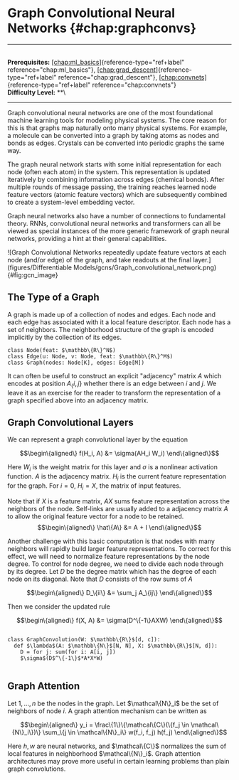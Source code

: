 # Graph Convolutional Neural Networks \{#chap:graphconvs\}

------------------------------------------------------------------------

\
**Prerequisites:**
[\[chap:ml_basics\]](#chap:ml_basics)\{reference-type="ref+label"
reference="chap:ml_basics"\},
[\[chap:grad_descent\]](#chap:grad_descent)\{reference-type="ref+label"
reference="chap:grad_descent"\},
[\[chap:convnets\]](#chap:convnets)\{reference-type="ref+label"
reference="chap:convnets"\}\
**Difficulty Level:** \*\*\

------------------------------------------------------------------------

Graph convolutional neural networks are one of the most foundational
machine learning tools for modeling physical systems. The core reason
for this is that graphs map naturally onto many physical systems. For
example, a molecule can be converted into a graph by taking atoms as
nodes and bonds as edges. Crystals can be converted into periodic graphs
the same way.

The graph neural network starts with some initial representation for
each node (often each atom) in the system. This representation is
updated iteratively by combining information across edges (chemical
bonds). After multiple rounds of message passing, the training reaches
learned node feature vectors (atomic feature vectors) which are
subsequently combined to create a system-level embedding vector.

Graph neural networks also have a number of connections to fundamental
theory. RNNs, convolutional neural networks and transformers can all be
viewed as special instances of the more generic framework of graph
neural networks, providing a hint at their general capabilities.

![Graph Convolutional Networks repeatedly update feature vectors at each
node (and/or edge) of the graph, and take readouts at the final
layer.](figures/Differentiable Models/gcns/Graph_convolutional_network.png)\{#fig:gcn_image\}

## The Type of a Graph

A graph is made up of a collection of nodes and edges. Each node and
each edge has associated with it a local feature descriptor. Each node
has a set of neighbors. The neighborhood structure of the graph is
encoded implicitly by the collection of its edges.

``` \{.python language="python"\}
class Node(feat: $\mathbb\{R\}^N$)
class Edge(u: Node, v: Node, feat: $\mathbb\{R\}^M$)
class Graph(nodes: Node[K], edges: Edge[M])
```

It can often be useful to construct an explicit \"adjacency\" matrix $A$
which encodes at position $A_\{i,j\}$ whether there is an edge between $i$
and $j$. We leave it as an exercise for the reader to transform the
representation of a graph specified above into an adjacency matrix.

## Graph Convolutional Layers

We can represent a graph convolutional layer by the equation

$$\begin\{aligned\}
    f(H_i, A) &= \sigma(AH_i W_i)
\end\{aligned\}$$

Here $W_i$ is the weight matrix for this layer and $\sigma$ is a
nonlinear activation function. $A$ is the adjacency matrix. $H_i$ is the
current feature representation for the graph. For $i=0$, $H_i = X$, the
matrix of input features.

Note that if $X$ is a feature matrix, $A X$ sums feature representation
across the neighbors of the node. Self-links are usually added to a
adjacency matrix $A$ to allow the original feature vector for a node to
be retained. $$\begin\{aligned\}
    \hat\{A\} &= A + I
\end\{aligned\}$$

Another challenge with this basic computation is that nodes with many
neighbors will rapidly build larger feature representations. To correct
for this effect, we will need to normalize feature representations by
the node degree. To control for node degree, we need to divide each node
through by its degree. Let $D$ be the degree matrix which has the degree
of each node on its diagonal. Note that $D$ consists of the row sums of
$A$

$$\begin\{aligned\}
    D_\{ii\} &= \sum_j A_\{ij\}
\end\{aligned\}$$

Then we consider the updated rule

$$\begin\{aligned\}
    f(X, A) &= \sigma(D^\{-1\}AXW)
\end\{aligned\}$$

``` \{.python language="python"\}

class GraphConvolution(W: $\mathbb\{R\}$[d, c]):
  def $\lambda$(A: $\mathbb\{N\}$[N, N], X: $\mathbb\{R\}$[N, d]):
    D = for j: sum(for i: A[i, j])
    $\sigma$(D$^\{-1\}$*A*X*W)
    
```

## Graph Attention

Let $1,\dotsc,n$ be the nodes in the graph. Let $\mathcal\{N\}_i$ be the
set of neighbors of node $i$. A graph attention mechanism can be written
as

$$\begin\{aligned\}
    y_i = \frac\{1\}\{\mathcal\{C\}(\{f_j \in \mathcal\{N\}_i\})\} \sum_\{j \in \mathcal\{N\}_i\} w(f_i, f_j) h(f_j)
\end\{aligned\}$$

Here $h, w$ are neural networks, and $\mathcal\{C\}$ normalizes the sum of
local features in neighborhood $\mathcal\{N\}_i$. Graph attention
architectures may prove more useful in certain learning problems than
plain graph convolutions.
